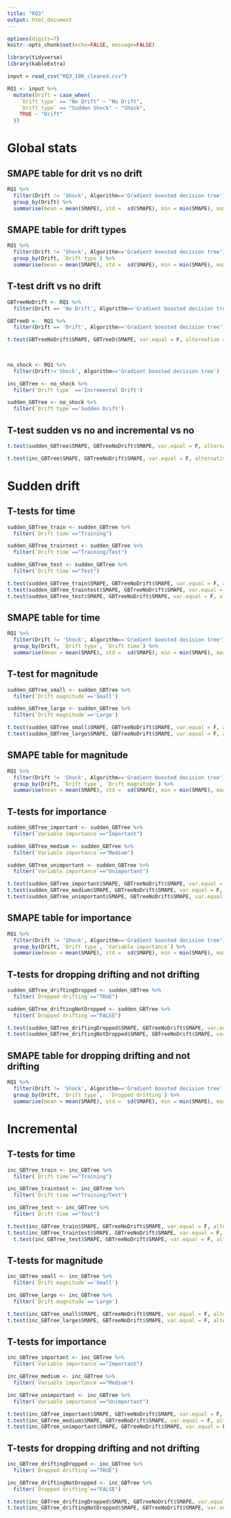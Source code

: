 ```yaml
---
title: "RQ3"
output: html_document
---
```



```r
options(digits=7)
knitr::opts_chunk$set(echo=FALSE, message=FALSE)

```


```r
library(tidyverse)
library(kableExtra)

input = read_csv("RQ3_100_cleaned.csv")

```

```r
RQ1 <- input %>% 
  mutate(Drift = case_when(
    `Drift type` == "No Drift" ~ "No Drift",
    `Drift type` == "Sudden Shock" ~ "Shock",
    TRUE ~ "Drift"
  ))

```

# Global stats

## SMAPE table for drit vs no drift

```r
RQ1 %>% 
  filter(Drift != 'Shock', Algorithm=='Gradient boosted decision tree') %>% 
  group_by(Drift) %>% 
  summarise(mean = mean(SMAPE), std =  sd(SMAPE), min = min(SMAPE), max = max(SMAPE), n = n()) %>%    kable() %>%    kable_styling()
```

## SMAPE table for drift types
```r
RQ1 %>% 
  filter(Drift != 'Shock', Algorithm=='Gradient boosted decision tree') %>% 
  group_by(Drift, `Drift type`) %>% 
  summarise(mean = mean(SMAPE), std =  sd(SMAPE), min = min(SMAPE), max = max(SMAPE), n = n()) %>%    kable() %>%    kable_styling()
```



## T-test drift vs no drift
```r
GBTreeNoDrift <- RQ1 %>% 
  filter(Drift == 'No Drift', Algorithm=='Gradient boosted decision tree')

GBTreeD <-  RQ1 %>% 
  filter(Drift == 'Drift', Algorithm=='Gradient boosted decision tree')

t.test(GBTreeNoDrift$SMAPE, GBTreeD$SMAPE, var.equal = F, alternative = 'less')
  
  
```


  
```r
no_shock <- RQ1 %>% 
  filter(Drift!='Shock', Algorithm=='Gradient boosted decision tree')


```

```r
inc_GBTree <- no_shock %>% 
  filter(`Drift type` =='Incremental Drift')

sudden_GBTree <- no_shock %>% 
  filter(`Drift type`=='Sudden Drift')
```

## T-test sudden vs no and incremental vs no
```r
t.test(sudden_GBTree$SMAPE, GBTreeNoDrift$SMAPE, var.equal = F, alternative='greater')

t.test(inc_GBTree$SMAPE, GBTreeNoDrift$SMAPE, var.equal = F, alternative='greater')
```
# Sudden drift

## T-tests for time
 
```r
sudden_GBTree_train <- sudden_GBTree %>% 
  filter(`Drift time`=="Training")

sudden_GBTree_traintest <- sudden_GBTree %>% 
  filter(`Drift time`=="Training/Test")

sudden_GBTree_test <- sudden_GBTree %>% 
  filter(`Drift time`=="Test")

t.test(sudden_GBTree_train$SMAPE, GBTreeNoDrift$SMAPE, var.equal = F, alternative='greater')
t.test(sudden_GBTree_traintest$SMAPE, GBTreeNoDrift$SMAPE, var.equal = F, alternative='greater')
t.test(sudden_GBTree_test$SMAPE, GBTreeNoDrift$SMAPE, var.equal = F, alternative='greater')

```

## SMAPE table for time
```r
RQ1 %>% 
  filter(Drift != 'Shock', Algorithm=='Gradient boosted decision tree') %>% 
  group_by(Drift, `Drift type`, `Drift time`) %>% 
  summarise(mean = mean(SMAPE), std =  sd(SMAPE), min = min(SMAPE), max = max(SMAPE), n = n()) %>%    kable() %>%    kable_styling() 
```

## T-test for magnitude
```r
sudden_GBTree_small <- sudden_GBTree %>% 
  filter(`Drift magnitude`=='Small')

sudden_GBTree_large <- sudden_GBTree %>% 
  filter(`Drift magnitude`=='Large')

t.test(sudden_GBTree_small$SMAPE, GBTreeNoDrift$SMAPE, var.equal = F, alternative='greater')
t.test(sudden_GBTree_large$SMAPE, GBTreeNoDrift$SMAPE, var.equal = F, alternative='greater')
```

## SMAPE table for magnitude

```r
RQ1 %>% 
  filter(Drift != 'Shock', Algorithm=='Gradient boosted decision tree') %>% 
  group_by(Drift, `Drift type`, `Drift magnitude`) %>% 
  summarise(mean = mean(SMAPE), std =  sd(SMAPE), min = min(SMAPE), max = max(SMAPE), n = n()) %>%    kable() %>%    kable_styling()

```


## T-tests for importance

```r
sudden_GBTree_important <- sudden_GBTree %>% 
  filter(`Variable importance`=="Important")

sudden_GBTree_medium <- sudden_GBTree %>% 
  filter(`Variable importance`=="Medium")

sudden_GBTree_unimportant <- sudden_GBTree %>% 
  filter(`Variable importance`=="Unimportant")

t.test(sudden_GBTree_important$SMAPE, GBTreeNoDrift$SMAPE, var.equal = F, alternative='greater')
t.test(sudden_GBTree_medium$SMAPE, GBTreeNoDrift$SMAPE, var.equal = F, alternative='greater')
t.test(sudden_GBTree_unimportant$SMAPE, GBTreeNoDrift$SMAPE, var.equal = F, alternative='greater')

```

## SMAPE table for importance

```r
RQ1 %>% 
  filter(Drift != 'Shock', Algorithm=='Gradient boosted decision tree') %>% 
  group_by(Drift, `Drift type`, `Variable importance`) %>% 
  summarise(mean = mean(SMAPE), std =  sd(SMAPE), min = min(SMAPE), max = max(SMAPE), n = n()) %>%    kable() %>%    kable_styling()
```
 
## T-tests for dropping drifting and not drifting
 
```r
sudden_GBTree_driftingDropped <- sudden_GBTree %>% 
  filter(`Dropped drifting`=="TRUE")

sudden_GBTree_driftingNotDropped <- sudden_GBTree %>% 
  filter(`Dropped drifting`=="FALSE")

t.test(sudden_GBTree_driftingDropped$SMAPE, GBTreeNoDrift$SMAPE, var.equal = F, alternative='greater')
t.test(sudden_GBTree_driftingNotDropped$SMAPE, GBTreeNoDrift$SMAPE, var.equal = F, alternative='greater')


```

## SMAPE table for dropping drifting and not drifting

```r
RQ1 %>% 
  filter(Drift != 'Shock', Algorithm=='Gradient boosted decision tree') %>% 
  group_by(Drift, `Drift type`,  `Dropped drifting`) %>% 
  summarise(mean = mean(SMAPE), std =  sd(SMAPE), min = min(SMAPE), max = max(SMAPE), n = n()) %>%    kable() %>%    kable_styling()

```
 
# Incremental

## T-tests for time
 
```r
inc_GBTree_train <- inc_GBTree %>% 
  filter(`Drift time`=="Training")

inc_GBTree_traintest <- inc_GBTree %>% 
  filter(`Drift time`=="Training/Test")

inc_GBTree_test <- inc_GBTree %>% 
  filter(`Drift time`=="Test")

t.test(inc_GBTree_train$SMAPE, GBTreeNoDrift$SMAPE, var.equal = F, alternative='greater')
t.test(inc_GBTree_traintest$SMAPE, GBTreeNoDrift$SMAPE, var.equal = F, alternative='greater')
  t.test(inc_GBTree_test$SMAPE, GBTreeNoDrift$SMAPE, var.equal = F, alternative='greater')

```

## T-tests for magnitude

```r
inc_GBTree_small <- inc_GBTree %>% 
  filter(`Drift magnitude`=='Small')

inc_GBTree_large <- inc_GBTree %>% 
  filter(`Drift magnitude`=='Large')

t.test(inc_GBTree_small$SMAPE, GBTreeNoDrift$SMAPE, var.equal = F, alternative='greater')
t.test(inc_GBTree_large$SMAPE, GBTreeNoDrift$SMAPE, var.equal = F, alternative='greater')
```

## T-tests for importance

```r
inc_GBTree_important <- inc_GBTree %>% 
  filter(`Variable importance`=="Important")

inc_GBTree_medium <- inc_GBTree %>% 
  filter(`Variable importance`=="Medium")

inc_GBTree_unimportant <- inc_GBTree %>% 
  filter(`Variable importance`=="Unimportant")

t.test(inc_GBTree_important$SMAPE, GBTreeNoDrift$SMAPE, var.equal = F, alternative='greater')
t.test(inc_GBTree_medium$SMAPE, GBTreeNoDrift$SMAPE, var.equal = F, alternative='greater')
t.test(inc_GBTree_unimportant$SMAPE, GBTreeNoDrift$SMAPE, var.equal = F, alternative='greater')

```
 
## T-tests for dropping drifting and not drifting

```r
inc_GBTree_driftingDropped <- inc_GBTree %>% 
  filter(`Dropped drifting`=="TRUE")

inc_GBTree_driftingNotDropped <- inc_GBTree %>% 
  filter(`Dropped drifting`=="FALSE")

t.test(inc_GBTree_driftingDropped$SMAPE, GBTreeNoDrift$SMAPE, var.equal = F, alternative='greater')
t.test(inc_GBTree_driftingNotDropped$SMAPE, GBTreeNoDrift$SMAPE, var.equal = F, alternative='greater')



```

